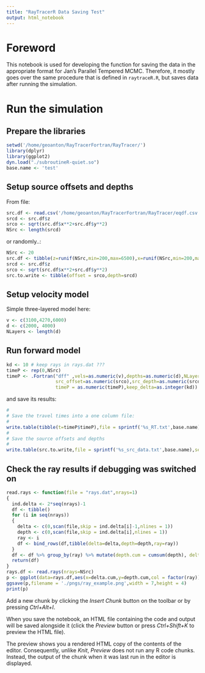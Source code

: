 ```yaml
---
title: "RayTracerR Data Saving Test"
output: html_notebook
---
```


# Foreword 

This notebook is used for developing the function for saving the data in the appropriate format for Jan's Parallel Tempered MCMC. Therefore, it mostly goes over the same procedure that is defined in `raytraceR.R`, but saves data after running the simulation.

# Run the simulation
## Prepare the libraries

```r
setwd('/home/geoanton/RayTracerFortran/RayTracer/')
library(dplyr)
library(ggplot2)
dyn.load("./subroutineR-quiet.so")
base.name <- 'test'
```
## Setup source offsets and depths

From file:

```r
src.df <- read.csv('/home/geoanton/RayTracerFortran/RayTracer/eqdf.csv',header=T)
srcd <- src.df$z
srco <- sqrt(src.df$x**2+src.df$y**2)
NSrc <- length(srcd)
```

or randomly..:

```r
NSrc <- 20
src.df <- tibble(z=runif(NSrc,min=200,max=6500),x=runif(NSrc,min=200,max=4500),y=runif(NSrc,min=200,max=4500))
srcd <- src.df$z
srco <- sqrt(src.df$x**2+src.df$y**2)
src.to.write <- tibble(offset = srco,depth=srcd)
```

## Setup velocity model

Simple three-layered model here:

```r
v <- c(3100,4270,6000)
d <- c(2000, 4000)
NLayers <- length(d)

```

## Run forward model

```r
kd <- 10 # keep rays in rays.dat ???
timeP <- rep(0,NSrc)
timeP <- .Fortran("dff" ,vels=as.numeric(v),depths=as.numeric(d),NLayers=as.integer(NLayers),
                  src_offset=as.numeric(srco),src_depth=as.numeric(srcd),NSrc=as.integer(NSrc),
                  timeP = as.numeric(timeP),keep_delta=as.integer(kd))
```

and save its results:
```r
#
# Save the travel times into a one column file:
#
write.table(tibble(t=timeP$timeP),file = sprintf('%s_RT.txt',base.name),sep = ' ',row.names = F,col.names = F)
#
# Save the source offsets and depths
#
write.table(src.to.write,file = sprintf('%s_src_data.txt',base.name),sep = ' ',row.names = F,col.names = F)

```

## Check the ray results if debugging was switched on
```r
read.rays <- function(file = "rays.dat",nrays=1)
{
  ind.delta <- 2*seq(nrays)-1
  df <- tibble()
  for (i in seq(nrays))
  {
    delta <- c(0,scan(file,skip = ind.delta[i]-1,nlines = 1))
    depth <- c(0,scan(file,skip = ind.delta[i],nlines = 1))
    ray <- i
    df <- bind_rows(df,tibble(delta=delta,depth=depth,ray=ray))
  }
  df <- df %>% group_by(ray) %>% mutate(depth.cum = cumsum(depth), delta.cum = cumsum(delta) )
  return(df)
}
rays.df <- read.rays(nrays=NSrc)
p <- ggplot(data=rays.df,aes(x=delta.cum,y=depth.cum,col = factor(ray))) + geom_line() + scale_y_reverse()+geom_point()+geom_hline(yintercept = c(0,d),linetype=2)
ggsave(p,filename = './pngs/ray_example.png',width = 7,height = 4)
print(p)
```


Add a new chunk by clicking the *Insert Chunk* button on the toolbar or by pressing *Ctrl+Alt+I*.

When you save the notebook, an HTML file containing the code and output will be saved alongside it (click the *Preview* button or press *Ctrl+Shift+K* to preview the HTML file).

The preview shows you a rendered HTML copy of the contents of the editor. Consequently, unlike *Knit*, *Preview* does not run any R code chunks. Instead, the output of the chunk when it was last run in the editor is displayed.
